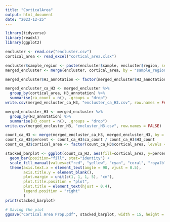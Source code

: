 ```yaml
---
title: "CorticalArea"
output: html_document
date: "2023-12-25"
---
```


```r
library(tidyverse)
library(readxl)
library(ggplot2)

encluster <- read.csv("encluster.csv")
cortical_area <- read_excel("cortical_area.xlsx")
```

```r
encluster$sample_region <- paste(encluster$sample, encluster$region, sep = "-")
merged_encluster <- merge(encluster, cortical_area, by = "sample_region")
```

```r
merged_encluster$H3_annotation <- factor(merged_encluster$H3_annotation, levels = c("EN-ET-SP-early1", "EN-ET-SP-early2", "EN-ET-SP-early3", "EN-ET-L6-early4", "EN-ET-SP-2", "EN-ET-SP-A", "EN-ET-L5-1", "EN-ET-L6-A", "EN-ET-SP-3", "EN-ET-SP-4", "EN-ET-L6-early3", "EN-ET-SP-P2", "EN-ET-SP-1", "EN-ET-SP-5", "EN-ET-L6-early5", "EN-ET-SP-P1", "EN-ET-L6-early2", "EN-ET-SP-early4", "EN-ET-SP-early5", "EN-ET-L6-early1", "EN-ET-L5/6", "EN-ET-L6-P", "EN-ET-SP-V1T1", "EN-ET-SP-V1T2", "EN-ET-L6-V1", "EN-IT-L3/4-1", "EN-IT-L2/3-A2", "EN-IT-L3-A", "EN-IT-L4/5-1", "EN-IT-L4/5-early", "EN-IT-L2/3-A1", "EN-IT-L6-2", "EN-IT-L4-A", "EN-IT-L5-1", "EN-IT-L5/6-P", "EN-IT-L4-late", "EN-IT-L6-1", "EN-IT-L4/5-late", "EN-IT-Hip", "EN-IT-L3-late", "EN-IT-L3/4-early", "EN-IT-L3/4-T", "EN-IT-L3/4-P2", "EN-IT-L4-1", "EN-IT-L3-V1", "EN-IT-L4-V1", "EN-IT-L3/4-P", "EN-IT-L6-late", "EN-IT-L3-P", "EN-IZ-2", "EN-IZ-3", "EN-oSVZ-1", "EN-IZ-1", "EN-L2-2", "En-oSVZ-2", "EN-L2-3", "EN-L2-1", "EN-L2-4"))
```

```r
merged_encluster_ca_H3 <- merged_encluster %>%
  group_by(cortical_area, H3_annotation) %>%
  summarise(ca_count = n(), .groups = "drop")
write.csv(merged_encluster_ca_H3, "encluster_ca_H3.csv", row.names = FALSE)

merged_encluster_H3 <- merged_encluster %>%
  group_by(H3_annotation) %>%
  summarise(H3_count = n(), .groups = "drop")
write.csv(merged_encluster_H3, "encluster_H3.csv", row.names = FALSE)
```

```r
count_ca_H3 <- merge(merged_encluster_ca_H3, merged_encluster_H3, by = "H3_annotation")
count_ca_H3$percent <- count_ca_H3$ca_count / count_ca_H3$H3_count
count_ca_H3$cortical_area <- factor(count_ca_H3$cortical_area, levels = c("PFC", "PMC/M1", "Par", "Temp", "Occi"))
```

```r
stacked_barplot <- ggplot(count_ca_H3, aes(fill=cortical_area, y=percent, x=H3_annotation)) + 
  geom_bar(position="fill", stat="identity") +
  scale_fill_manual(values=c("red", "yellow", "cyan", "coral", "royalblue")) +
  theme(axis.text.x = element_text(angle = 90, vjust = 0.5),
        axis.title.y = element_blank(),
        plot.margin = unit(c(1, 1, 1, 5), "cm"),
        plot.title.position = "plot",
        plot.title = element_text(hjust = 0.4),
        legend.position = "right"
        ) 
print(stacked_barplot)
```

```r
# Saving the plot
ggsave("Cortical Area Prop.pdf", stacked_barplot, width = 15, height = 3.8, units = "in")
```

